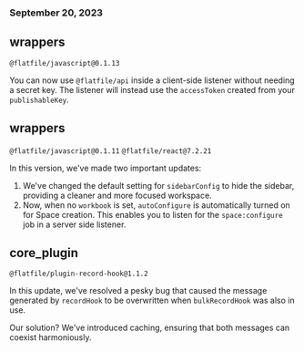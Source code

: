 ### September 20, 2023

## wrappers

`@flatfile/javascript@0.1.13`

You can now use `@flatfile/api` inside a client-side listener without needing a
secret key. The listener will instead use the `accessToken` created from your
`publishableKey`.

## wrappers

`@flatfile/javascript@0.1.11` `@flatfile/react@7.2.21`

In this version, we've made two important updates:

1. We've changed the default setting for `sidebarConfig` to hide the sidebar,
   providing a cleaner and more focused workspace.
2. Now, when no `workbook` is set, `autoConfigure` is automatically turned on
   for Space creation. This enables you to listen for the `space:configure` job
   in a server side listener.

## core_plugin

`@flatfile/plugin-record-hook@1.1.2`

In this update, we've resolved a pesky bug that caused the message generated by
`recordHook` to be overwritten when `bulkRecordHook` was also in use.

Our solution? We've introduced caching, ensuring that both messages can coexist
harmoniously.
